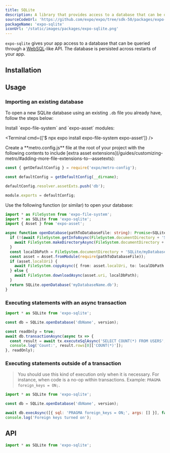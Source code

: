 ```yaml
---
title: SQLite
description: A library that provides access to a database that can be queried through a WebSQL-like API.
sourceCodeUrl: 'https://github.com/expo/expo/tree/sdk-50/packages/expo-sqlite'
packageName: 'expo-sqlite'
iconUrl: '/static/images/packages/expo-sqlite.png'
---
```



`expo-sqlite` gives your app access to a database that can be queried through a [WebSQL](https://www.w3.org/TR/webdatabase/)-like API. The database is persisted across restarts of your app.

<PlatformsSection android emulator ios simulator />

## Installation

<APIInstallSection />

## Usage

<BoxLink
  title="To-do list app"
  description="An example to-do list app is available that uses this module for storage."
  href="https://github.com/expo/examples/tree/master/with-sqlite"
  Icon={GithubIcon}
/>

### Importing an existing database

To open a new SQLite database using an existing `.db` file you already have, follow the steps below:

<Step label="1">
Install `expo-file-system` and `expo-asset` modules:

<Terminal cmd={['$ npx expo install expo-file-system expo-asset']} />

</Step>

<Step label="2">
Create a **metro.config.js** file at the root of your project with the following contents to include [extra asset extensions](/guides/customizing-metro/#adding-more-file-extensions-to--assetexts):

```js
const { getDefaultConfig } = require('expo/metro-config');

const defaultConfig = getDefaultConfig(__dirname);

defaultConfig.resolver.assetExts.push('db');

module.exports = defaultConfig;
```

</Step>

<Step label="3">

Use the following function (or similar) to open your database:

```ts
import * as FileSystem from 'expo-file-system';
import * as SQLite from 'expo-sqlite';
import { Asset } from 'expo-asset';

async function openDatabase(pathToDatabaseFile: string): Promise<SQLite.WebSQLDatabase> {
  if (!(await FileSystem.getInfoAsync(FileSystem.documentDirectory + 'SQLite')).exists) {
    await FileSystem.makeDirectoryAsync(FileSystem.documentDirectory + 'SQLite');
  }
  const localDbPath = FileSystem.documentDirectory + 'SQLite/myDatabaseName.db';
  const asset = Asset.fromModule(require(pathToDatabaseFile));
  if (asset.localUri) {
    await FileSystem.copyAsync({ from: asset.localUri, to: localDbPath });
  } else {
    await FileSystem.downloadAsync(asset.uri, localDbPath);
  }
  return SQLite.openDatabase('myDatabaseName.db');
}
```

</Step>

### Executing statements with an async transaction

```js
import * as SQLite from 'expo-sqlite';

const db = SQLite.openDatabase('dbName', version);

const readOnly = true;
await db.transactionAsync(async tx => {
  const result = await tx.executeSqlAsync('SELECT COUNT(*) FROM USERS', []);
  console.log('Count:', result.rows[0]['COUNT(*)']);
}, readOnly);
```

### Executing statements outside of a transaction

> You should use this kind of execution only when it is necessary. For instance, when code is a no-op within transactions. Example: `PRAGMA foreign_keys = ON;`.

```js
import * as SQLite from 'expo-sqlite';

const db = SQLite.openDatabase('dbName', version);

await db.execAsync([{ sql: 'PRAGMA foreign_keys = ON;', args: [] }], false);
console.log('Foreign keys turned on');
```

## API

```js
import * as SQLite from 'expo-sqlite';
```

<APISection packageName="expo-sqlite" apiName="SQLite" />
